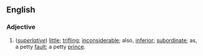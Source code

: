 ==English==
===Adjective===
# (''[[superlative]]'') [[little]]; [[trifling]]; [[inconsiderable]]; also, [[inferior]]; [[subordinate]]; as, a petty [[fault]]; a petty [[prince]].